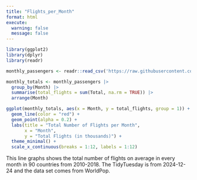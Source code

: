 ```yaml
---
title: "Flights_per_Month"
format: html
execute:
  warning: false
  message: false
---
```


```r
library(ggplot2)
library(dplyr)
library(readr)

monthly_passengers <- readr::read_csv('https://raw.githubusercontent.com/rfordatascience/tidytuesday/main/data/2024/2024-12-24/monthly_passengers.csv')

monthly_totals <- monthly_passengers |>
  group_by(Month) |>
  summarise(total_flights = sum(Total, na.rm = TRUE)) |>
  arrange(Month)

ggplot(monthly_totals, aes(x = Month, y = total_flights, group = 1)) +
  geom_line(color = "red") + 
  geom_point(alpha = 0.2) +
  labs(title = "Total Number of Flights per Month",
       x = "Month",
       y = "Total Flights (in thousands)") +
  theme_minimal() +
  scale_x_continuous(breaks = 1:12, labels = 1:12)

```

This line graphs shows the total number of flights on average in every month in 90 countries from 2010-2018. The TidyTuesday is from 2024-12-24 and the data set comes from WorldPop.
